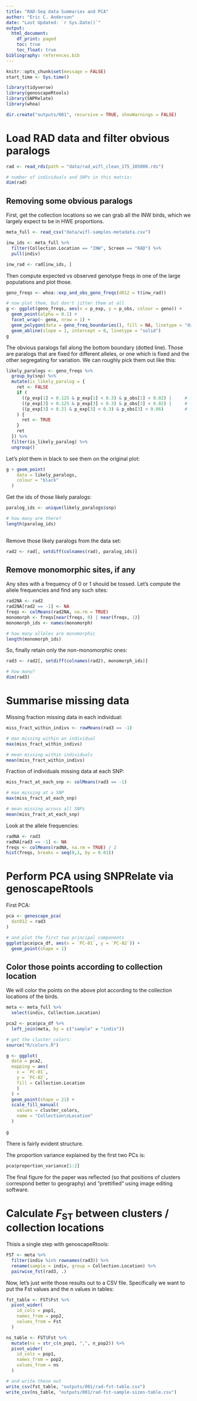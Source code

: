 ```yaml
---
title: "RAD-Seq data Summaries and PCA"
author: "Eric C. Anderson"
date: "Last Updated: `r Sys.Date()`"
output:
  html_document:
    df_print: paged
    toc: true
    toc_float: true
bibliography: references.bib
---
```



```r
knitr::opts_chunk$set(message = FALSE)
start_time <- Sys.time()
```


```r
library(tidyverse)
library(genoscapeRtools)
library(SNPRelate)
library(whoa)

dir.create("outputs/001", recursive = TRUE, showWarnings = FALSE)
```

# Load RAD data and filter obvious paralogs

```r
rad <- read_rds(path = "data/rad_wifl_clean_175_105000.rds")

# number of individuals and SNPs in this matrix:
dim(rad)
```

## Removing some obvious paralogs

First, get the collection locations so we can grab all the INW birds, which
we largely expect to be in HWE proportions.
```r
meta_full <- read_csv("data/wifl-samples-metadata.csv")

inw_ids <- meta_full %>%
  filter(Collection.Location == "INW", Screen == "RAD") %>%
  pull(indiv)

inw_rad <- rad[inw_ids, ]
```

Then compute expected vs observed genotype freqs in one of the large
populations and plot those.
```r
geno_freqs <- whoa::exp_and_obs_geno_freqs(d012 = t(inw_rad))

# now plot them, but don't jitter them at all
g <- ggplot(geno_freqs, aes(x = p_exp, y = p_obs, colour = geno)) +
  geom_point(alpha = 0.1) +
  facet_wrap(~ geno, nrow = 1) +
  geom_polygon(data = geno_freq_boundaries(), fill = NA, linetype = "dashed", colour = "black") +
  geom_abline(slope = 1, intercept = 0, linetype = "solid")
g
```

The obvious paralogs fall along the bottom boundary (dotted line).  Those
are paralogs that are fixed for different alleles, or one which is fixed and
the other segregating for variation.  We can roughly pick them out like this:
```r
likely_paralogs <- geno_freqs %>%
  group_by(snp) %>%
  mutate(is_likely_paralog = {
    ret <- FALSE
    if (
      ((p_exp[1] > 0.125 & p_exp[1] < 0.3) & p_obs[1] < 0.02) |     # the 0  homozygote geno category
      ((p_exp[3] > 0.125 & p_exp[3] < 0.3) & p_obs[3] < 0.02) |     # the 1 homozygote geno category
      ((p_exp[3] > 0.21 & p_exp[3] < 0.3) & p_obs[3] < 0.06)        # the extra blip of the 1 homozygote category
    ) {
      ret <- TRUE
    }
    ret
  }) %>%
  filter(is_likely_paralog) %>%
  ungroup()
```

Let's plot them in black to see them on the original plot:
```r
g + geom_point(
    data = likely_paralogs,
    colour = "black"
  )
```
Get the ids of those likely paralogs:
```r
paralog_ids <- unique(likely_paralogs$snp)

# how many are there?
length(paralog_ids)
  
```

Remove those likely paralogs from the data set:
```r
rad2 <- rad[, setdiff(colnames(rad), paralog_ids)]
```

## Remove monomorphic sites, if any

Any sites with a frequency of 0 or 1 should be tossed.  Let's compute the allele frequencies
and find any such sites:
```r
rad2NA <- rad2
rad2NA[rad2 == -1] <- NA
freqs <- colMeans(rad2NA, na.rm = TRUE)
monomorph <- freqs[near(freqs, 0) | near(freqs, 1)]
monomorph_ids <- names(monomorph)

# how many alleles are monomorphic
length(monomorph_ids)
```

So, finally retain only the non-monomorphic ones:
```r
rad3 <- rad2[, setdiff(colnames(rad2), monomorph_ids)]

# how many?
dim(rad3)
```

# Summarise missing data



Missing fraction missing data in each individual:
```r
miss_fract_within_indivs <- rowMeans(rad3 == -1)

# max missing within an individual
max(miss_fract_within_indivs)

# mean missing within individuals
mean(miss_fract_within_indivs)
```

Fraction of individuals missing data at each SNP:
```r
miss_fract_at_each_snp <- colMeans(rad3 == -1)

# max missing at a SNP
max(miss_fract_at_each_snp)

# mean missing across all SNPs
mean(miss_fract_at_each_snp)
```

Look at the allele frequencies:
```r
radNA <- rad3
radNA[rad3 == -1] <- NA
freqs <- colMeans(radNA, na.rm = TRUE) / 2
hist(freqs, breaks = seq(0,1, by = 0.01))
```

# Perform PCA using SNPRelate via genoscapeRtools

First PCA:
```r
pca <- genoscape_pca(
  dat012 = rad3
)

# and plot the first two principal components
ggplot(pca$pca_df, aes(x = `PC-01`, y = `PC-02`)) +
  geom_point(shape = 1)

```

## Color those points according to collection location

We will color the points on the above plot according to the collection
locations of the birds.
```r
meta <- meta_full %>%
  select(indiv, Collection.Location)

pca2 <- pca$pca_df %>%
  left_join(meta, by = c("sample" = "indiv"))

# get the cluster_colors:
source("R/colors.R")

g <- ggplot(
  data = pca2,
  mapping = aes(
    x = `PC-01`,
    y = `PC-02`,
    fill = Collection.Location
    )
  ) + 
  geom_point(shape = 21) +
  scale_fill_manual(
    values = cluster_colors,
    name = "Collection\nLocation"
  )
 
g 
```

There is fairly evident structure.

The proportion variance explained by the first two PCs is:
```r
pca$proportion_variance[1:2]
```

The final figure for the paper was reflected (so that positions of clusters correspond
better to geography) and "prettified" using image editing software.

# Calculate $F_\mathrm{ST}$ between clusters / collection locations

Thisis a single step with genoscapeRtools:
```r
FST <- meta %>%
  filter(indiv %in% rownames(rad3)) %>%
  rename(sample = indiv, group = Collection.Location) %>%
  pairwise_fst(rad3, .)
```

Now, let's just write those results out to a CSV file.
Specifically we want to put the Fst values and the n values
in tables:
```r
fst_table <- FST$Fst %>%
  pivot_wider(
    id_cols = pop1,
    names_from = pop2,
    values_from = Fst
  )

ns_table <- FST$Fst %>%
  mutate(ns = str_c(n_pop1, ",", n_pop2)) %>%
  pivot_wider(
    id_cols = pop1,
    names_from = pop2,
    values_from = ns
  )

# and write these out
write_csv(fst_table, "outputs/001/rad-fst-table.csv")
write_csv(ns_table, "outputs/001/rad-fst-sample-sizes-table.csv")
```
